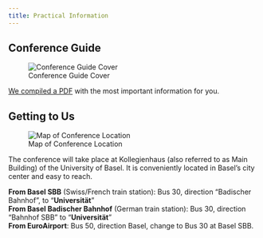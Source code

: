 ```yaml
---
title: Practical Information
---
```


## Conference Guide

![Conference Guide Cover](/images/brochure_cover.jpg)

[We compiled a PDF](/files/digihistch24_brochure.pdf) with the most important information for you.

## Getting to Us

![Map of Conference Location](../images/converia_map.png "Conference Location: Kollegienhaus, Petersplatz 1, 4051 Basel")

The conference will take place at Kollegienhaus (also referred to as Main Building) of the University of Basel. It is conveniently located in Basel's city center and easy to reach.

**From Basel SBB** (Swiss/French train station): Bus 30, direction "Badischer Bahnhof", to "**Universität**"  
**From Basel Badischer Bahnhof** (German train station): Bus 30, direction "Bahnhof SBB" to "**Universität**"  
**From EuroAirport**: Bus 50, direction Basel, change to Bus 30 at Basel SBB.
